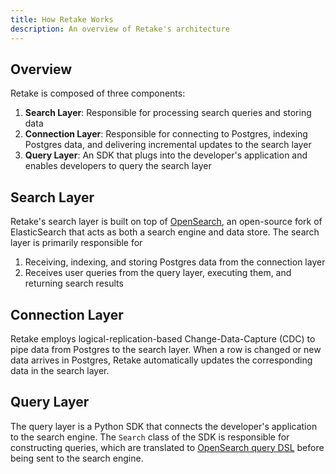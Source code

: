 ```yaml
---
title: How Retake Works
description: An overview of Retake's architecture
---
```


## Overview

Retake is composed of three components:

1. **Search Layer**: Responsible for processing search queries and storing data
2. **Connection Layer**: Responsible for connecting to Postgres, indexing Postgres data, and delivering incremental updates
   to the search layer
3. **Query Layer**: An SDK that plugs into the developer's application and enables developers to query the search layer

## Search Layer

Retake's search layer is built on top of [OpenSearch](https://opensearch.org/), an open-source fork of ElasticSearch
that acts as both a search engine and data store. The search layer is primarily responsible for

1. Receiving, indexing, and storing Postgres data from the connection layer
2. Receives user queries from the query layer, executing them, and returning search results

## Connection Layer

Retake employs logical-replication-based Change-Data-Capture (CDC) to pipe data from Postgres to the search layer. When a row is changed or new data arrives in Postgres, Retake automatically updates
the corresponding data in the search layer.

## Query Layer

The query layer is a Python SDK that connects the developer's application to the search engine. The `Search` class
of the SDK is responsible for constructing queries, which are translated to [OpenSearch query DSL](https://opensearch.org/docs/latest/query-dsl/)
before being sent to the search engine.
